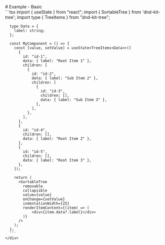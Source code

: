 
<Meta title="Example - Basic" />

<div className="sb-container">
  <div className='sb-section-title'>
    # Example - Basic
  </div>
  <div className="sb-section">
    <div className="sb-section-content">
      ```tsx
      import { useState } from "react";
      import { SortableTree } from 'dnd-kit-tree';
      import type { TreeItems } from "dnd-kit-tree";

      type Data = {
        label: string;
      };

      const MyComponent = () => {
        const [value, setValue] = useState<TreeItems<Data>>([
          {
            id: "id-1",
            data: { label: "Root Item 1" },
            children: [
              {
                id: "id-2",
                data: { label: "Sub Item 2" },
                children: [
                  {
                    id: "id-3",
                    children: [],
                    data: { label: "Sub Item 3" },
                  },
                ],
              },
            ],
          },
          {
            id: "id-4",
            children: [],
            data: { label: "Root Item 2" },
          },
          {
            id: "id-5",
            children: [],
            data: { label: "Root Item 3" },
          },
        ]);

        return (
          <SortableTree
            removable
            collapsible
            value={value}
            onChange={setValue}
            indentationWidth={25}
            renderItemContent={(item) => (
                <div>{item.data?.label}</div>
            )}
          />
        );
      };
      ```
    </div>
  </div>
</div>

<style>
  {`
  .sb-container {
    margin-bottom: 48px;
  }

  .sb-section {
    width: 100%;
    display: flex;
    flex-direction: row;
    gap: 20px;
  }

  .sb-section-content {
    width: 100%;
  }

  img {
    object-fit: cover;
  }

  .sb-section-title {
    margin-bottom: 0px;
  }

  .sb-section a:not(h1 a, h2 a, h3 a) {
    font-size: 14px;
  }
  `}
</style>
